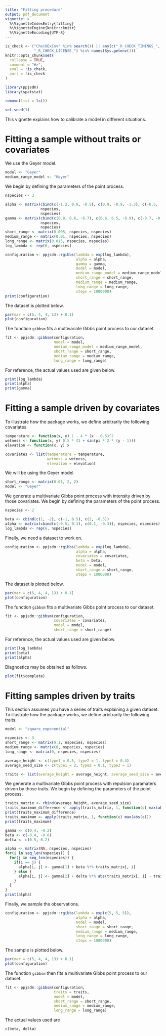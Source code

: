 ```yaml
---
title: "Fitting procedure"
output: pdf_document
vignette: >
  %\VignetteIndexEntry{fitting}
  %\VignetteEngine{knitr::knitr}
  %\VignetteEncoding{UTF-8}
---
```


```r
is_check <- ("CheckExEnv" %in% search()) || any(c("_R_CHECK_TIMINGS_",
             "_R_CHECK_LICENSE_") %in% names(Sys.getenv()))
knitr::opts_chunk$set(
  collapse = TRUE,
  comment = "#>",
  eval = !is_check,
  purl = !is_check
)
```

```r
library(ppjsdm)
library(spatstat)

remove(list = ls())

set.seed(1)
```

This vignette explains how to calibrate a model in different situations.

# Fitting a sample without traits or covariates

We use the Geyer model.

```r
model <- "Geyer"
medium_range_model <- "Geyer"
```

We begin by defining the parameters of the point process.

```r
nspecies <- 3

alpha <- matrix(cbind(c(-1.2, 0.9, -0.5), c(0.9, -0.9, -1.3), c(-0.5, -1.3, 0.5)), 
                nspecies, 
                nspecies)
gamma <- matrix(cbind(c(0.8, 0.6, -0.7), c(0.6, 0.5, -0.9), c(-0.7, -0.9, -0.9)), 
                nspecies, 
                nspecies)
short_range <- matrix(0.005, nspecies, nspecies)
medium_range <- matrix(0.01, nspecies, nspecies)
long_range <- matrix(0.015, nspecies, nspecies)
log_lambda <- rep(6, nspecies)

configuration <- ppjsdm::rgibbs(lambda = exp(log_lambda), 
                                alpha = alpha,
                                gamma = gamma,
                                model = model,
                                medium_range_model = medium_range_model,
                                short_range = short_range,
                                medium_range = medium_range,
                                long_range = long_range,
                                steps = 1000000)
print(configuration)
```

The dataset is plotted below.

```r
par(mar = c(5, 4, 4, 13) + 0.1)
plot(configuration)
```

The function `gibbsm` fits a multivariate Gibbs point process to our dataset.

```r
fit <- ppjsdm::gibbsm(configuration,
                      model = model,
                      medium_range_model = medium_range_model,
                      short_range = short_range,
                      medium_range = medium_range,
                      long_range = long_range)
```

For reference, the actual values used are given below.

```r
print(log_lambda)
print(alpha)
print(gamma)
```

# Fitting a sample driven by covariates

To illustrate how the package works, we define arbitrarily the following covariates.

```r
temperature <- function(x, y) 1 - 4 * (x - 0.5)^2
wetness <- function(x, y) 0.5 * (1 + sin(pi * 2 * (y - 1)))
elevation <- function(x, y) x

covariates <- list(temperature = temperature, 
                   wetness = wetness,
                   elevation = elevation)
```

We will be using the Geyer model.

```r
short_range <- matrix(0.01, 2, 2)
model <- "Geyer"
```

We generate a multivariate Gibbs point process with intensity driven by those covariates.
We begin by defining the parameters of the point process.

```r
nspecies <- 2

beta <- cbind(c(1, -2), c(-1, 0.5), c(2, -0.5))
alpha <- matrix(cbind(c(-0.5, 0.1), c(0.1, -0.3)), nspecies, nspecies)
log_lambda <- rep(6, nspecies)
```

Finally, we need a dataset to work on.

```r
configuration <- ppjsdm::rgibbs(lambda = exp(log_lambda), 
                                alpha = alpha, 
                                covariates = covariates, 
                                beta = beta,
                                model = model,
                                short_range = short_range,
                                steps = 1000000)
```

The dataset is plotted below.

```r
par(mar = c(5, 4, 4, 13) + 0.1)
plot(configuration)
```

The function `gibbsm` fits a multivariate Gibbs point process to our dataset.

```r
fit <- ppjsdm::gibbsm(configuration, 
                      covariates = covariates,
                      model = model,
                      short_range = short_range)
```

For reference, the actual values used are given below.

```r
print(log_lambda)
print(beta)
print(alpha)
```

Diagnostics may be obtained as follows.

```r
plot(fit$complete)
```

# Fitting samples driven by traits

This section assumes you have a series of traits explaining a given dataset. 
To illustrate how the package works, we define arbitrarily the following traits.

```r
model <- "square_exponential"

nspecies <- 3
short_range <- matrix(0.1, nspecies, nspecies)
medium_range <- matrix(0, nspecies, nspecies)
long_range <- matrix(0, nspecies, nspecies)

average_height <- c(type1 = 0.5, type2 = 1, type3 = 0.4)
average_seed_size <- c(type1 = 2, type2 = 0.1, type3 = 1)

traits <- list(average_height = average_height, average_seed_size = average_seed_size)
```

We generate a multivariate Gibbs point process with repulsion paramaters driven by those traits.
We begin by defining the parameters of the point process.

```r
traits_matrix <- rbind(average_height, average_seed_size)
traits_maximum_difference <- apply(traits_matrix, 1, function(c) max(abs(outer(c, c, '-'))))
print(traits_maximum_difference)
traits_maximum <- apply(traits_matrix, 1, function(c) max(abs(c)))
print(traits_maximum)

gamma <- c(0.4, -0.2)
beta <- c(-0.4, -0.6)
delta <- c(0.5, 0.2)

alpha <- matrix(NA, nspecies, nspecies)
for(i in seq_len(nspecies)) {
  for(j in seq_len(nspecies)) {
    if(i == j) {
      alpha[i, j] <- gamma[1] + beta %*% traits_matrix[, i]
    } else {
      alpha[i, j] <- gamma[2] + delta %*% abs(traits_matrix[, i] - traits_matrix[, j])
    }
  }
}
print(alpha)
```

Finally, we sample the observations.

```r
configuration <- ppjsdm::rgibbs(lambda = exp(c(5, 5, 5)), 
                                alpha = alpha,
                                model = model, 
                                short_range = short_range,
                                medium_range = medium_range,
                                long_range = long_range,
                                steps = 1000000)
```

The sample is plotted below.

```r
par(mar = c(5, 4, 4, 13) + 0.1)
plot(configuration)
```

The function `gibbsm` then fits a multivariate Gibbs point process to our dataset.

```r
fit <- ppjsdm::gibbsm(configuration, 
                      traits = traits, 
                      model = model, 
                      short_range = short_range,
                      medium_range = medium_range,
                      long_range = long_range)
```

The actual values used are

```r
c(beta, delta)
```
